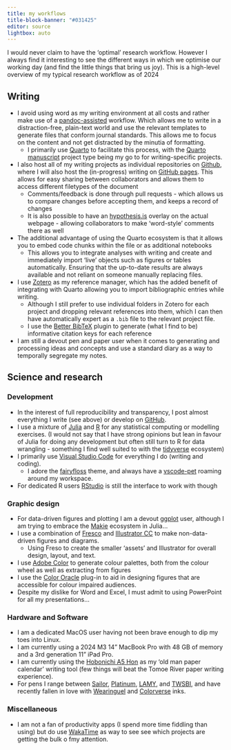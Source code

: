 ```yaml
---
title: my workflows
title-block-banner: "#031425"
editor: source
lightbox: auto
---
```


I would never claim to have the 'optimal' research workflow. However I always find it interesting to see the different ways in which we optimise our working day (and find the little things that bring us joy). This is a high-level overview of my typical research workflow as of 2024

## Writing

- I avoid using word as my writing environment at all costs and rather make use of a [pandoc-assisted](http://pandoc.org/) workflow. Which allows me to write in a distraction-free, plain-text world and use the relevant templates to generate files that conform journal standards. This allows me to focus on the content and not get distracted by the minutia of formatting.
    - I primarily use [Quarto](https://quarto.org/) to facilitate this process, with the [Quarto manuscript](https://quarto.org/docs/manuscripts/) project type being my go to for writing-specific projects.
- I also host all of my writing projects as individual repositories on [Github](https://github.com/), where I will also host the (in-progress) writing on [GitHub pages](https://pages.github.com). This allows for easy sharing between collaborators and allows them to access different filetypes of the document
    - Comments/feedback is done through pull requests - which allows us to compare changes before accepting them, and keeps a record of changes
    - It is also possible to have an [hypothesis.is](https://web.hypothes.is) overlay on the actual webpage - allowing collaborators to make 'word-style' comments there as well
- The additional advantage of using the Quarto ecosystem is that it allows you to embed code chunks within the file or as additional notebooks 
    - This allows you to integrate analyses with writing and create and immediately import 'live' objects such as figures or tables automatically. Ensuring that the up-to-date results are always available and not reliant on someone manually replacing files.
- I use [Zotero](https://www.zotero.org/) as my reference manager, which has the added benefit of integrating with Quarto allowing you to import bibliographic entries while writing.
    - Although I still prefer to use individual folders in Zotero for each project and dropping relevant references into them, which I can then have automatically expert as a `.bib` file to the relevant project file.
    - I use the [Better BibTeX](https://retorque.re/zotero-better-bibtex/) plugin to generate (what I find to be) informative citation keys for each reference
- I am still a devout pen and paper user when it comes to generating and processing ideas and concepts and use a standard diary as a way to temporally segregate my notes.

## Science and research

### Development

- In the interest of full reproducibility and transparency, I post almost everything I write (see above) or develop on [GitHub](https://github.com/tanyas08).
- I use a mixture of [Julia](https://julialang.org) and [R](https://www.r-project.org/) for any statistical computing or modelling exercises. (I would not say that I have strong opinions but lean in favour of Julia for doing any development but often still turn to R for data wrangling - something I find well suited to with the [tidyverse](http://tidyverse.org/) ecosystem)
- I primarily use [Visual Studio Code](https://code.visualstudio.com/) for everything I do (writing and coding).
    -  I adore the [fairyfloss](https://marketplace.visualstudio.com/items?itemName=nopjmp.fairyfloss) theme, and always have a [vscode-pet](https://marketplace.visualstudio.com/items?itemName=tonybaloney.vscode-pets) roaming around my workspace.
- For dedicated R users [RStudio](https://posit.co/download/rstudio-desktop/) is still the interface to work with though

### Graphic design

- For data-driven figures and plotting I am a devout [ggplot](https://ggplot2.tidyverse.org) user, although I am trying to embrace the [Makie](https://docs.makie.org/v0.21/) ecosystem in Julia...
- I use a combination of [Fresco](https://www.adobe.com/products/fresco.html) and [Illustrator CC](https://www.adobe.com/products/illustrator.html) to make non-data-driven figures and diagrams.
    - Using Freso to create the smaller 'assets' and Illustrator for overall design, layout, and text.
- I use [Adobe Color](https://color.adobe.com/create/color-wheel) to generate colour palettes, both from the colour wheel as well as extracting from figures
- I use the [Color Oracle](https://colororacle.org) plug-in to aid in designing figures that are accessible for colour impaired audiences.
- Despite my dislike for Word and Excel, I must admit to using PowerPoint for all my presentations...

### Hardware and Software

- I am a dedicated MacOS user having not been brave enough to dip my toes into Linux.
- I am currently using a 2024 M3 14" MacBook Pro with 48 GB of memory and a 3rd generation 11" iPad Pro.
- I am currently using the [Hobonichi A5 Hon](https://www.1101.com/store/techo/en/magazine/hon/?srsltid=AfmBOopJqn_UuRHkKg28pgS2PuwftJNUTZSGhETVMaT8IKdDGevr0uAC) as my 'old man paper calendar' writing tool (few things will beat the Tomoe River paper writing experience).
- For pens I range between [Sailor](https://en.sailor.co.jp), [Platinum](https://www.platinum-pen.co.jp/en/), [LAMY](https://shop.lamy.com/en_gb?srsltid=AfmBOooERWRXeHxpK0sCMgFWtaM5717hVM5kcS5sQQiEi0y7ITBmVP_1), and [TWSBI](https://www.twsbi.com), and have recently fallen in love with [Wearinguel](https://www.wearingeul.com/colors) and [Colorverse](https://colorverseink.com) inks.

### Miscellaneous

- I am not a fan of productivity apps (I spend more time fiddling than using) but do use [WakaTime](https://wakatime.com/dashboard) as way to see see which projects are getting the bulk o fmy attention.
